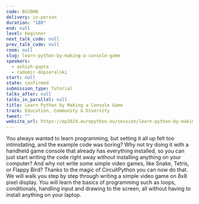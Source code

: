 ```yaml
---
code: BCCBHN
delivery: in-person
duration: "180"
end: null
level: beginner
next_talk_code: null
prev_talk_code: null
room: null
slug: learn-python-by-making-a-console-game
speakers:
  - ashish-gupta
  - radomir-dopieralski
start: null
state: confirmed
submission_type: Tutorial
talks_after: null
talks_in_parallel: null
title: Learn Python by Making a Console Game
track: Education, Community & Diversity
tweet: ""
website_url: https://ep2024.europython.eu/session/learn-python-by-making-a-console-game
---
```


You always wanted to learn programming, but setting it all up felt too
intimidating, and the example code was boring? Why not try doing it with a
handheld game console that already has everything installed, so you can just
start writing the code right away without installing anything on your computer?
And why not write some simple video games, like Snake, Tetris, or Flappy Bird?
Thanks to the magic of CircuitPython you can now do that. We will walk you step
by step through writing a simple video game on 8x8 pixel display. You will learn
the basics of programming such as loops, conditionals, handling input and
drawing to the screen, all without having to install anything on your laptop.
